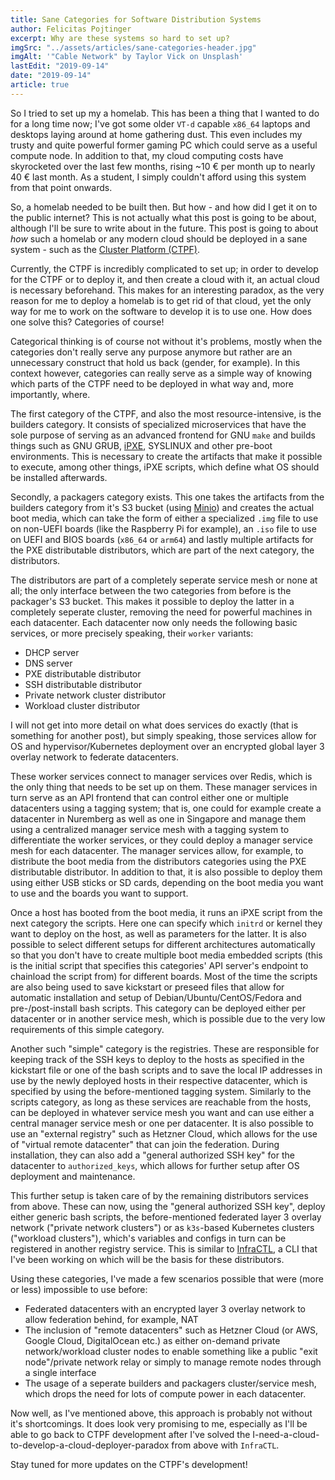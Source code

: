 ```yaml
---
title: Sane Categories for Software Distribution Systems
author: Felicitas Pojtinger
excerpt: Why are these systems so hard to set up?
imgSrc: "../assets/articles/sane-categories-header.jpg"
imgAlt: '"Cable Network" by Taylor Vick on Unsplash'
lastEdit: "2019-09-14"
date: "2019-09-14"
article: true
---
```


So I tried to set up my a homelab. This has been a thing that I wanted to do for a long time now; I've got some older `VT-d` capable `x86_64` laptops and desktops laying around at home gathering dust. This even includes my trusty and quite powerful former gaming PC which could serve as a useful compute node. In addition to that, my cloud computing costs have skyrocketed over the last few months, rising ~10 € per month up to nearly 40 € last month. As a student, I simply couldn't afford using this system from that point onwards.

So, a homelab needed to be built then. But how - and how did I get it on to the public internet? This is not actually what this post is going to be about, although I'll be sure to write about in the future. This post is going to about _how_ such a homelab or any modern cloud should be deployed in a sane system - such as the [Cluster Platform (CTPF)](https://gitlab.com/clusterplatform/clusterplatform).

Currently, the CTPF is incredibly complicated to set up; in order to develop for the CTPF or to deploy it, and then create a cloud with it, an actual cloud is necessary beforehand. This makes for an interesting paradox, as the very reason for me to deploy a homelab is to get rid of that cloud, yet the only way for me to work on the software to develop it is to use one. How does one solve this? Categories of course!

Categorical thinking is of course not without it's problems, mostly when the categories don't really serve any purpose anymore but rather are an unnecessary construct that hold us back (gender, for example). In this context however, categories can really serve as a simple way of knowing which parts of the CTPF need to be deployed in what way and, more importantly, where.

The first category of the CTPF, and also the most resource-intensive, is the builders category. It consists of specialized microservices that have the sole purpose of serving as an advanced frontend for GNU `make` and builds things such as GNU GRUB, [iPXE](https://ipxe.org/), SYSLINUX and other pre-boot environments. This is necessary to create the artifacts that make it possible to execute, among other things, iPXE scripts, which define what OS should be installed afterwards.

Secondly, a packagers category exists. This one takes the artifacts from the builders category from it's S3 bucket (using [Minio](https://min.io/)) and creates the actual boot media, which can take the form of either a specialized `.img` file to use on non-UEFI boards (like the Raspberry Pi for example), an `.iso` file to use on UEFI and BIOS boards (`x86_64` or `arm64`) and lastly multiple artifacts for the PXE distributable distributors, which are part of the next category, the distributors.

The distributors are part of a completely seperate service mesh or none at all; the only interface between the two categories from before is the packager's S3 bucket. This makes it possible to deploy the latter in a completely seperate cluster, removing the need for powerful machines in each datacenter. Each datacenter now only needs the following basic services, or more precisely speaking, their `worker` variants:

- DHCP server
- DNS server
- PXE distributable distributor
- SSH distributable distributor
- Private network cluster distributor
- Workload cluster distributor

I will not get into more detail on what does services do exactly (that is something for another post), but simply speaking, those services allow for OS and hypervisor/Kubernetes deployment over an encrypted global layer 3 overlay network to federate datacenters.

These worker services connect to manager services over Redis, which is the only thing that needs to be set up on them. These manager services in turn serve as an API frontend that can control either one or multiple datacenters using a tagging system; that is, one could for example create a datacenter in Nuremberg as well as one in Singapore and manage them using a centralized manager service mesh with a tagging system to differentiate the worker services, or they could deploy a manager service mesh for each datacenter. The manager services allow, for example, to distribute the boot media from the distributors categories using the PXE distributable distributor. In addition to that, it is also possible to deploy them using either USB sticks or SD cards, depending on the boot media you want to use and the boards you want to support.

Once a host has booted from the boot media, it runs an iPXE script from the next category the scripts. Here one can specify which `initrd` or kernel they want to deploy on the host, as well as parameters for the latter. It is also possible to select different setups for different architectures automatically so that you don't have to create multiple boot media embedded scripts (this is the initial script that specifies this categories' API server's endpoint to chainload the script from) for different boards. Most of the time the scripts are also being used to save kickstart or preseed files that allow for automatic installation and setup of Debian/Ubuntu/CentOS/Fedora and pre-/post-install bash scripts. This category can be deployed either per datacenter or in another service mesh, which is possible due to the very low requirements of this simple category.

Another such "simple" category is the registries. These are responsible for keeping track of the SSH keys to deploy to the hosts as specified in the kickstart file or one of the bash scripts and to save the local IP addresses in use by the newly deployed hosts in their respective datacenter, which is specified by using the before-mentioned tagging system. Similarly to the scripts category, as long as these services are reachable from the hosts, can be deployed in whatever service mesh you want and can use either a central manager service mesh or one per datacenter. It is also possible to use an "external registry" such as Hetzner Cloud, which allows for the use of "virtual remote datacenter" that can join the federation. During installation, they can also add a "general authorized SSH key" for the datacenter to `authorized_keys`, which allows for further setup after OS deployment and maintenance.

This further setup is taken care of by the remaining distributors services from above. These can now, using the "general authorized SSH key", deploy either generic bash scripts, the before-mentioned federated layer 3 overlay network ("private network clusters") or as `k3s`-based Kubernetes clusters ("workload clusters"), which's variables and configs in turn can be registered in another registry service. This is similar to [InfraCTL](https://gitlab.com/pojntfx/pojntfx/tree/master/packages/infractl), a CLI that I've been working on which will be the basis for these distributors.

Using these categories, I've made a few scenarios possible that were (more or less) impossible to use before:

- Federated datacenters with an encrypted layer 3 overlay network to allow federation behind, for example, NAT
- The inclusion of "remote datacenters" such as Hetzner Cloud (or AWS, Google Cloud, DigitalOcean etc.) as either on-demand private network/workload cluster nodes to enable something like a public "exit node"/private network relay or simply to manage remote nodes through a single interface
- The usage of a seperate builders and packagers cluster/service mesh, which drops the need for lots of compute power in each datacenter.

Now well, as I've mentioned above, this approach is probably not without it's shortcomings. It does look very promising to me, especially as I'll be able to go back to CTPF development after I've solved the I-need-a-cloud-to-develop-a-cloud-deployer-paradox from above with `InfraCTL`.

Stay tuned for more updates on the CTPF's development!
